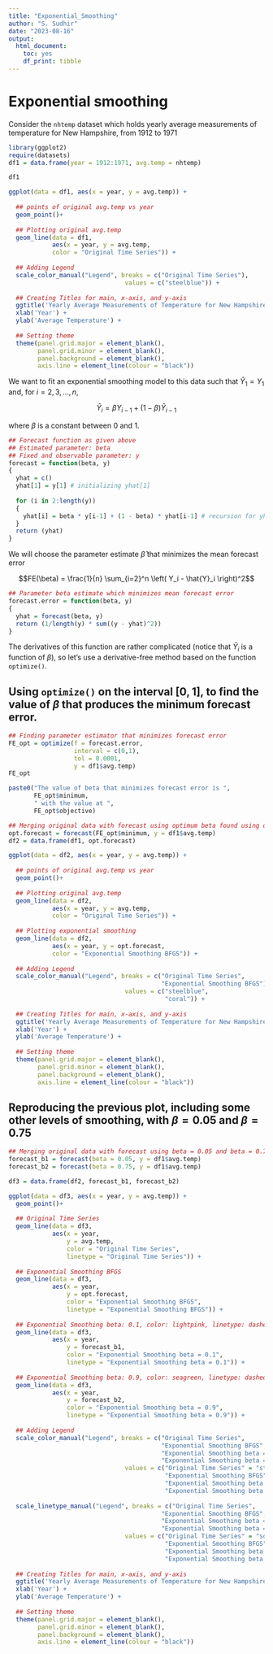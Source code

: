 ```yaml
---
title: "Exponential_Smoothing"
author: "S. Sudhir"
date: "2023-08-16"
output: 
  html_document: 
    toc: yes
    df_print: tibble
---
```


# Exponential smoothing

Consider the `nhtemp` dataset which holds yearly average measurements of temperature for New Hampshire, from 1912 to 1971

```r
library(ggplot2)
require(datasets)
df1 = data.frame(year = 1912:1971, avg.temp = nhtemp)
```

```r
df1
```

```r
ggplot(data = df1, aes(x = year, y = avg.temp)) +
  
  ## points of original avg.temp vs year
  geom_point()+
  
  ## Plotting original avg.temp
  geom_line(data = df1, 
            aes(x = year, y = avg.temp, 
            color = "Original Time Series")) +
  
  ## Adding Legend
  scale_color_manual("Legend", breaks = c("Original Time Series"),
                                values = c("steelblue")) +
  
  ## Creating Titles for main, x-axis, and y-axis
  ggtitle('Yearly Average Measurements of Temperature for New Hampshire') + 
  xlab('Year') + 
  ylab('Average Temperature') + 
  
  ## Setting theme
  theme(panel.grid.major = element_blank(), 
        panel.grid.minor = element_blank(), 
        panel.background = element_blank(), 
        axis.line = element_line(colour = "black"))
```

We want to fit an exponential smoothing model to this data such that
$\hat{Y}_1 = Y_1$ and, for $i = 2, 3, \ldots, n$,

$$\hat{Y}_i = \beta Y_{i-1} + (1-\beta) \hat{Y}_{i-1}$$

where $\beta$ is a constant between 0 and 1.

```r
## Forecast function as given above
## Estimated parameter: beta
## Fixed and observable parameter: y
forecast = function(beta, y)
{
  yhat = c()
  yhat[1] = y[1] # initializing yhat[1]
  
  for (i in 2:length(y))
  {
    yhat[i] = beta * y[i-1] + (1 - beta) * yhat[i-1] # recursion for yhat[2] on wards
  }
  return (yhat)
}
```

We will choose the parameter estimate $\hat{\beta}$ that minimizes the mean forecast error

$$FE(\beta) = \frac{1}{n} \sum_{i=2}^n \left( Y_i - \hat{Y}_i \right)^2$$

```r
## Parameter beta estimate which minimizes mean forecast error
forecast.error = function(beta, y)
{
  yhat = forecast(beta, y)
  return (1/length(y) * sum((y - yhat)^2))
}
```

The derivatives of this function are rather complicated (notice that $\hat{Y}_i$ is a function of $\beta$), so let's use a derivative-free method based on the function `optimize()`.

## Using `optimize()` on the interval $[0,1]$, to find the value of $\beta$ that produces the minimum forecast error.

```r
## Finding parameter estimator that minimizes forecast error
FE_opt = optimize(f = forecast.error,
                  interval = c(0,1),
                  tol = 0.0001,
                  y = df1$avg.temp)
FE_opt
```

```r
paste0("The value of beta that minimizes forecast error is ", 
       FE_opt$minimum,
       " with the value at ", 
       FE_opt$objective)
```

```r
## Merging original data with forecast using optimum beta found using optimize()
opt.forecast = forecast(FE_opt$minimum, y = df1$avg.temp)
df2 = data.frame(df1, opt.forecast)
```

```r
ggplot(data = df2, aes(x = year, y = avg.temp)) +
  
  ## points of original avg.temp vs year
  geom_point()+
  
  ## Plotting original avg.temp
  geom_line(data = df2, 
            aes(x = year, y = avg.temp, 
            color = "Original Time Series")) +
  
  ## Plotting exponential smoothing
  geom_line(data = df2, 
            aes(x = year, y = opt.forecast, 
            color = "Exponential Smoothing BFGS")) +
  
  ## Adding Legend
  scale_color_manual("Legend", breaks = c("Original Time Series",
                                          "Exponential Smoothing BFGS"),
                                values = c("steelblue", 
                                           "coral")) +
  
  ## Creating Titles for main, x-axis, and y-axis
  ggtitle('Yearly Average Measurements of Temperature for New Hampshire') + 
  xlab('Year') + 
  ylab('Average Temperature') + 
  
  ## Setting theme
  theme(panel.grid.major = element_blank(), 
        panel.grid.minor = element_blank(), 
        panel.background = element_blank(), 
        axis.line = element_line(colour = "black"))
```

## Reproducing the previous plot, including some other levels of smoothing, with $\beta=0.05$ and $\beta=0.75$

```r
## Merging original data with forecast using beta = 0.05 and beta = 0.75
forecast_b1 = forecast(beta = 0.05, y = df1$avg.temp)
forecast_b2 = forecast(beta = 0.75, y = df1$avg.temp)

df3 = data.frame(df2, forecast_b1, forecast_b2)
```

```r
ggplot(data = df3, aes(x = year, y = avg.temp)) +
  geom_point()+
  
  ## Original Time Series
  geom_line(data = df3, 
            aes(x = year, 
                y = avg.temp, 
                color = "Original Time Series",
                linetype = "Original Time Series")) +
  
  ## Exponential Smoothing BFGS
  geom_line(data = df3, 
            aes(x = year, 
                y = opt.forecast, 
                color = "Exponential Smoothing BFGS",
                linetype = "Exponential Smoothing BFGS")) +
  
  ## Exponential Smoothing beta: 0.1, color: lightpink, linetype: dashed
  geom_line(data = df3, 
            aes(x = year, 
                y = forecast_b1, 
                color = "Exponential Smoothing beta = 0.1",
                linetype = "Exponential Smoothing beta = 0.1")) +
  
  ## Exponential Smoothing beta: 0.9, color: seagreen, linetype: dashed
  geom_line(data = df3, 
            aes(x = year, 
                y = forecast_b2, 
                color = "Exponential Smoothing beta = 0.9",
                linetype = "Exponential Smoothing beta = 0.9")) +
  
  ## Adding Legend
  scale_color_manual("Legend", breaks = c("Original Time Series",
                                          "Exponential Smoothing BFGS",
                                          "Exponential Smoothing beta = 0.1",
                                          "Exponential Smoothing beta = 0.9"),
                                values = c("Original Time Series" = "steelblue", 
                                           "Exponential Smoothing BFGS" = "coral",
                                           "Exponential Smoothing beta = 0.1" = "lightpink",
                                           "Exponential Smoothing beta = 0.9" = "seagreen")) +
  
  scale_linetype_manual("Legend", breaks = c("Original Time Series",
                                          "Exponential Smoothing BFGS",
                                          "Exponential Smoothing beta = 0.1",
                                          "Exponential Smoothing beta = 0.9"),
                                values = c("Original Time Series" = "solid", 
                                           "Exponential Smoothing BFGS" = "solid",
                                           "Exponential Smoothing beta = 0.1" = "dashed",
                                           "Exponential Smoothing beta = 0.9" = "dashed")) +
  
  ## Creating Titles for main, x-axis, and y-axis
  ggtitle('Yearly Average Measurements of Temperature for New Hampshire') + 
  xlab('Year') + 
  ylab('Average Temperature') + 
  
  ## Setting theme
  theme(panel.grid.major = element_blank(), 
        panel.grid.minor = element_blank(), 
        panel.background = element_blank(), 
        axis.line = element_line(colour = "black"))
```